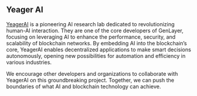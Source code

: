 ## Yeager AI

[YeagerAI](https://www.yeager.ai/) is a pioneering AI research lab dedicated to revolutionizing human-AI interaction. They are one of the core developers of GenLayer, focusing on leveraging AI to enhance the performance, security, and scalability of blockchain networks. By embedding AI into the blockchain’s core, YeagerAI enables decentralized applications to make smart decisions autonomously, opening new possibilities for automation and efficiency in various industries.

We encourage other developers and organizations to collaborate with YeagerAI on this groundbreaking project. Together, we can push the boundaries of what AI and blockchain technology can achieve. 

